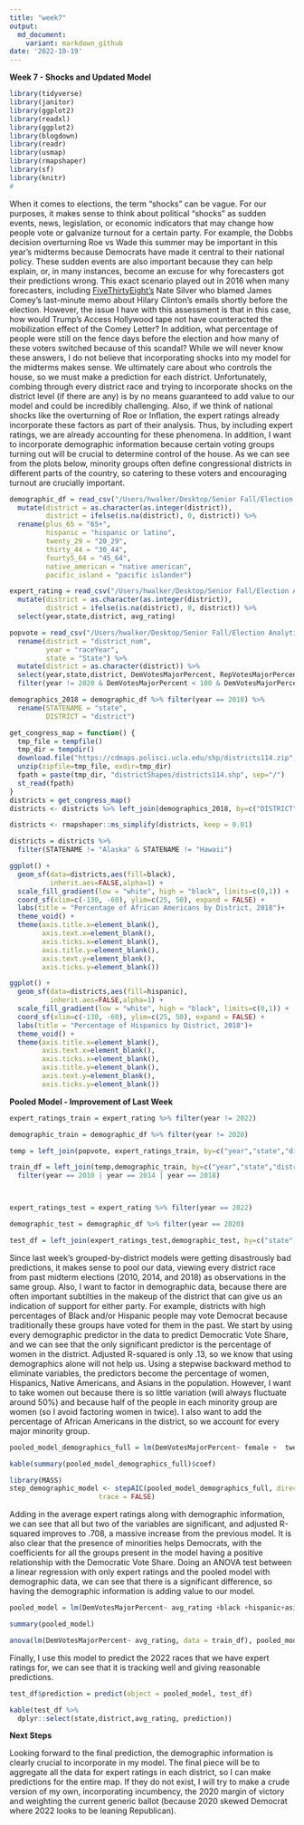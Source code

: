 ```yaml
---
title: "week7"
output:
  md_document:
    variant: markdown_github
date: '2022-10-19'
---
```

**Week 7 - Shocks and Updated Model**

```r
library(tidyverse)
library(janitor)
library(ggplot2)
library(readxl)
library(ggplot2)
library(blogdown)
library(readr)
library(usmap)
library(rmapshaper)
library(sf)
library(knitr)
# 

```
When it comes to elections, the term “shocks” can be vague. For our purposes, it makes sense to think about political “shocks” as sudden events, news, legislation, or economic indicators that may change how people vote or galvanize turnout for a certain party. For example, the Dobbs decision overturning Roe vs Wade this summer may be important in this year’s midterms because Democrats have made it central to their national policy. These sudden events are also important because they can help explain, or, in many instances, become an excuse for why forecasters got their predictions wrong. This exact scenario played out in 2016 when many forecasters, including [FiveThirtyEight’s](https://fivethirtyeight.com/features/the-comey-letter-probably-cost-clinton-the-election/) Nate Silver who blamed James Comey’s last-minute memo about Hilary Clinton’s emails shortly before the election. However, the issue I have with this assessment is that in this case, how would Trump’s Access Hollywood tape not have counteracted the mobilization effect of the Comey Letter? In addition, what percentage of people were still on the fence days before the election and how many of these voters switched because of this scandal? While we will never know these answers, I do not believe that incorporating shocks into my model for the midterms makes sense. We ultimately care about who controls the house, so we must make a prediction for each district. Unfortunately, combing through every district race and trying to incorporate shocks on the district level (if there are any) is by no means guaranteed to add value to our model and could be incredibly challenging. Also, if we think of national shocks like the overturning of Roe or Inflation, the expert ratings already incorporate these factors as part of their analysis. Thus, by including expert ratings, we are already accounting for these phenomena. In addition, I want to incorporate demographic information because certain voting groups turning out will be crucial to determine control of the house. As we can see from the plots below, minority groups often define congressional districts in different parts of the country, so catering to these voters and encouraging turnout are crucially important. 


```r
demographic_df = read_csv("/Users/hwalker/Desktop/Senior Fall/Election Analytics/electionanalytics/data/week7/demographic_2009_2020.csv") %>%
  mutate(district = as.character(as.integer(district)),
         district = ifelse(is.na(district), 0, district)) %>%
  rename(plus_65 = "65+",
         hispanic = "hispanic or latino",
         twenty_29 = "20_29",
         thirty_44 = "30_44",
         fourty5_64 = "45_64",
         native_american = "native american",
         pacific_island = "pacific islander")

expert_rating = read_csv("/Users/hwalker/Desktop/Senior Fall/Election Analytics/electionanalytics/data/week7/expert_rating.csv") %>%
  mutate(district = as.character(as.integer(district)),
         district = ifelse(is.na(district), 0, district)) %>%
  select(year,state,district, avg_rating)

popvote = read_csv("/Users/hwalker/Desktop/Senior Fall/Election Analytics/electionanalytics/data/week7/house party vote share by district 1948-2020.csv") %>%
  rename(district = "district_num",
         year = "raceYear",
         state = "State") %>% 
  mutate(district = as.character(district)) %>%
  select(year,state,district, DemVotesMajorPercent, RepVotesMajorPercent) %>%
  filter(year != 2020 & DemVotesMajorPercent < 100 & DemVotesMajorPercent > 0)
```

```r
demographics_2018 = demographic_df %>% filter(year == 2018) %>%
  rename(STATENAME = "state",
         DISTRICT = "district")

get_congress_map = function() {
  tmp_file = tempfile()
  tmp_dir = tempdir()
  download.file("https://cdmaps.polisci.ucla.edu/shp/districts114.zip", tmp_file)
  unzip(zipfile=tmp_file, exdir=tmp_dir)
  fpath = paste(tmp_dir, "districtShapes/districts114.shp", sep="/")
  st_read(fpath)
}
districts = get_congress_map()
districts <- districts %>% left_join(demographics_2018, by=c("DISTRICT", "STATENAME"))

districts <- rmapshaper::ms_simplify(districts, keep = 0.01)

districts = districts %>%
  filter(STATENAME != "Alaska" & STATENAME != "Hawaii")

```

```r
ggplot() + 
  geom_sf(data=districts,aes(fill=black),
          inherit.aes=FALSE,alpha=1) + 
  scale_fill_gradient(low = "white", high = "black", limits=c(0,1)) +
  coord_sf(xlim=c(-130, -60), ylim=c(25, 50), expand = FALSE) +  
  labs(title = "Percentage of African Americans by District, 2018")+
  theme_void() +
  theme(axis.title.x=element_blank(),
        axis.text.x=element_blank(),
        axis.ticks.x=element_blank(),
        axis.title.y=element_blank(),
        axis.text.y=element_blank(),
        axis.ticks.y=element_blank())

ggplot() + 
  geom_sf(data=districts,aes(fill=hispanic),
          inherit.aes=FALSE,alpha=1) + 
  scale_fill_gradient(low = "white", high = "black", limits=c(0,1)) +
  coord_sf(xlim=c(-130, -60), ylim=c(25, 50), expand = FALSE) +  
  labs(title = "Percentage of Hispanics by District, 2018")+
  theme_void() +
  theme(axis.title.x=element_blank(),
        axis.text.x=element_blank(),
        axis.ticks.x=element_blank(),
        axis.title.y=element_blank(),
        axis.text.y=element_blank(),
        axis.ticks.y=element_blank())
```

**Pooled Model - Improvement of Last Week**
```r
expert_ratings_train = expert_rating %>% filter(year != 2022)

demographic_train = demographic_df %>% filter(year != 2020)

temp = left_join(popvote, expert_ratings_train, by=c("year","state","district"))

train_df = left_join(temp,demographic_train, by=c("year","state","district")) %>% na.omit() %>% 
  filter(year == 2010 | year == 2014 | year == 2018)



expert_ratings_test = expert_rating %>% filter(year == 2022)

demographic_test = demographic_df %>% filter(year == 2020)

test_df = left_join(expert_ratings_test,demographic_test, by=c("state","district")) %>% na.omit()
```
Since last week’s grouped-by-district models were getting disastrously bad predictions, it makes sense to pool our data, viewing every district race from past midterm elections (2010, 2014, and 2018) as observations in the same group. Also, I want to factor in demographic data, because there are often important subtilties in the makeup of the district that can give us an indication of support for either party. For example, districts with high percentages of Black and/or Hispanic people may vote Democrat because traditionally these groups have voted for them in the past. We start by using every demographic predictor in the data to predict Democratic Vote Share, and we can see that the only significant predictor is the percentage of women in the district. Adjusted R-squared is only .13, so we know that using demographics alone will not help us. Using a stepwise backward method to eliminate variables, the predictors become the percentage of women, Hispanics, Native Americans, and Asians in the population. However, I want to take women out because there is so little variation (will always fluctuate around 50%) and because half of the people in each minority group are women (so I avoid factoring women in twice). I also want to add the percentage of African Americans in the district, so we account for every major minority group. 

```r
pooled_model_demographics_full = lm(DemVotesMajorPercent~ female +  twenty_29 + thirty_44 + fourty5_64 + plus_65+white+black +hispanic+native_american+asian, data = train_df)

kable(summary(pooled_model_demographics_full)$coef)

library(MASS)
step_demographic_model <- stepAIC(pooled_model_demographics_full, direction = "backward", 
                      trace = FALSE)
```
Adding in the average expert ratings along with demographic information, we can see that all but two of the variables are significant, and adjusted R-squared improves to .708, a massive increase from the previous model. It is also clear that the presence of minorities helps Democrats, with the coefficients for all the groups present in the model having a positive relationship with the Democratic Vote Share. Doing an ANOVA test between a linear regression with only expert ratings and the pooled model with demographic data, we can see that there is a significant difference, so having the demographic information is adding value to our model. 


```r
pooled_model = lm(DemVotesMajorPercent~ avg_rating +black +hispanic+asian+native_american, data = train_df)

summary(pooled_model)

anova(lm(DemVotesMajorPercent~ avg_rating, data = train_df), pooled_model)
```

Finally, I use this model to predict the 2022 races that we have expert ratings for, we can see that it is tracking well and giving reasonable predictions.
```r
test_df$prediction = predict(object = pooled_model, test_df)

kable(test_df %>% 
  dplyr::select(state,district,avg_rating, prediction))
```


**Next Steps**

Looking forward to the final prediction, the demographic information is clearly crucial to incorporate in my model. The final piece will be to aggregate all the data for expert ratings in each district, so I can make predictions for the entire map. If they do not exist, I will try to make a crude version of my own, incorporating incumbency, the 2020 margin of victory and weighting the current generic ballot (because 2020 skewed Democrat where 2022 looks to be leaning Republican). 